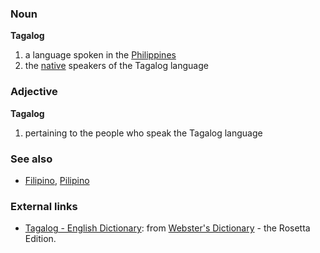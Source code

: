 ===Noun===
'''Tagalog'''

# a language spoken in the [[Philippines]]
# the [[native]] speakers of the Tagalog language

===Adjective===
'''Tagalog'''

# pertaining to the people who speak the Tagalog language

===See also===
*[[Filipino]], [[Pilipino]]

=== External links ===
*[http://www.websters-online-dictionary.org/definition/Tagalog-english/ Tagalog - English Dictionary]: from [http://www.websters-online-dictionary.org/ Webster's Dictionary] - the Rosetta Edition.